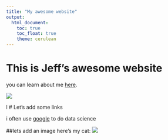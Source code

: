 ```yaml
---
title: "My awesome website"
output: 
  html_document:
    toc: true
    toc_float: true
    theme: cerulean
---
```


# This is Jeff's awesome website
you can learn about me [here](About Me.html).

![](https://media.giphy.com/media/drXGoW1iudhKw/giphy.gif)

l
# Let's add some links

i often use [google](googl.com) to do data science

##lets add an image
here's my cat:
![](IMG_20181128_151135.jpg)